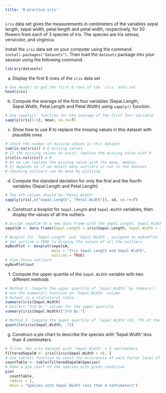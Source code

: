 ---
title: 'R-practice-iris'
---

`iris` data set gives the measurements in centimeters of the variables sepal length, sepal width, petal length and petal width, respectively, for 50 flowers from each of 3 species of iris. The species are Iris setosa, versicolor, and virginica.

Install the `iris` data set on your computer using the command `install.packages("datasets")`. Then load the `datasets` package into your session using the following command.

```{r}
library(datasets)
```

a)  Display the first 6 rows of the `iris` data set

```{r}
# Use head() to get the first 6 rows of the `iris` data set
head(iris)
```

b)  Compute the average of the first four variables (Sepal.Length, Sepal.Width, Petal.Length and Petal.Width) using `sapply()` function.

```{r}
# Use sapply()` function for the average of the first four variable
sapply(iris[1:4], mean, na.rm=T)
```

c)  Show how to use R to replace the missing values in this dataset with plausible ones.

```{r}
# Check the number of missing values in this dataset
sum(is.na(iris)) # 0 missing values
# If the missing values do exist, replace the missing value with 0
iris[is.na(iris)] = 0
# Or we can replace the missing value with the mean, median 
# It depends on if we detect many outliers or not in the dataset
# Checking outliers can be done by plotting
```

d)  Compute the standard deviation for only the first and the fourth variables (Sepal.Length and Petal.Length)

```{r}
# The 4th column should be "Petal.Width"
sapply(iris[,c("Sepal.Length", "Petal.Width")], sd, na.rm=T)
```

e)  Construct a boxplot for `Sepal.Length` and `Sepal.Width` variables, then display the values of all the outliers.

```{r}

# Assign sepalLW to a new data frame with the Sepal.Length, Sepal.Width variables
sepalLW <- data.frame(Sepal.Length = iris$Sepal.Length, Sepal.Width = iris$Sepal.Width)

# Boxplot for `Sepal.Length` and `Sepal.Width`, assigned to myBoxPlot
# Set outline = TRUE to display the values of all the outliers
myBoxPlot <- boxplot(sepalLW,
                     main = "Iris Sepal Length and Sepal Width",
                     outline = TRUE)
# View those outliers
myBoxPlot$out
```

f)  Compute the upper quartile of the `Sepal.Width` variable with two different methods

```{r}
# Method 1: Compute the upper quartile of `Sepal.Width` by summary()
# Use the summary() function on `Sepal.Width` column
# Output is a statistical table
summary(iris$Sepal.Width)
# Extract "3rd Qu." column for the upper quartile
summary(iris$Sepal.Width)["3rd Qu."]

# Method 2: Compute the upper quartile of `Sepal.Width`(Q3, 75% of the data distribution) by the quantile function
quantile(iris$Sepal.Width, .75)
```

g)  Construct a pie chart to describe the species with 'Sepal.Width' less than 4 centimeters.

```{r}
# Filter the iris dataset with 'Sepal.Width' < 4 centimeters
filteredSepalW <- iris[(iris$Sepal.Width < 4), ]
# Use table() function to count the occurences of each factor level of `Species`
countTable <- table(filteredSepalW$Species)
# Make a pie chart of the species with given condition
pie(
  countTable,
  radius = 1,
  main = "Species with Sepal Width less than 4 centimeters")
```
